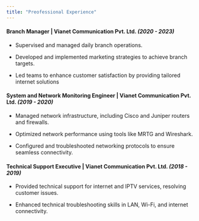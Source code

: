 ```yaml
---
title: "Preofessional Experience"
---
```


#### **Branch Manager \| Vianet Communication Pvt. Ltd.** *(2020 - 2023)*

-   Supervised and managed daily branch operations.

-   Developed and implemented marketing strategies to achieve branch targets.

-   Led teams to enhance customer satisfaction by providing tailored internet solutions

#### **System and Network Monitoring Engineer \| Vianet Communication Pvt. Ltd.** *(2019 - 2020)*

-   Managed network infrastructure, including Cisco and Juniper routers and firewalls.

-   Optimized network performance using tools like MRTG and Wireshark.

-   Configured and troubleshooted networking protocols to ensure seamless connectivity.

#### **Technical Support Executive \| Vianet Communication Pvt. Ltd.** *(2018 - 2019)*

-   Provided technical support for internet and IPTV services, resolving customer issues.

-   Enhanced technical troubleshooting skills in LAN, Wi-Fi, and internet connectivity.
